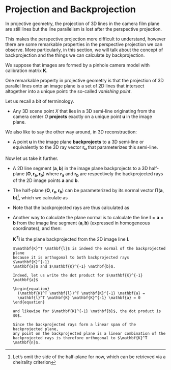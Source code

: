 # Projection and Backprojection

In projective geometry, the projection of 3D lines in the camera film plane are
still lines but the line parallelism is lost after the perspective projection.

This makes the perspective projection more difficult to understand, however
there are some remarkable properties in the perspective projection we can
observe. More particularly, in this section, we will talk about the concept of
backprojection and the things we can calculate by backprojection.

We suppose that images are formed by a pinhole camera model with calibration
matrix $\mathbf{K}$.

One remarkable property in projective geometry is that the projection of 3D
parallel lines onto an image plane is a set of 2D lines that intersect
altogether into a unique point: the so-called *vanishing point*.

Let us recall a bit of terminology.

- Any 3D scene point $X$ that lies in a 3D semi-line originating from the camera
  center $O$ **projects** exactly on a unique point $\mathbf{u}$ in the image
  plane.

We also like to say the other way around, in 3D reconstruction:

- A point $\mathbf{u}$ in the image plane **backprojects** to a 3D semi-line or
  equivalently to the 3D ray vector $\mathbf{r}_\mathbf{u}$ that parameterizes
  this semi-line.

Now let us take it further.

- A 2D line segment $(\mathbf{a}, \mathbf{b})$ in the image plane backprojects to
  a 3D half-plane $(\mathbf{O}, \mathbf{r}_\mathbf{a}, \mathbf{r}_\mathbf{b})$
  where $\mathbf{r}_\mathbf{a}$ and $\mathbf{r}_\mathbf{b}$ are respectively the
  backprojected rays of the 2D image points $\mathbf{a}$ and $\mathbf{b}$.

- The half-plane $(\mathbf{O}, \mathbf{r}_\mathbf{a}, \mathbf{r}_\mathbf{b})$
  can be parameterized by its normal vector $\mathbf{\Pi}(\mathbf{a},
  \mathbf{b})$^[Let's omit the side of the half-plane for now, which can be
  retrieved via a cheirality criterion], which we calculate as

  \begin{equation}
  \mathbf{\Pi}(\mathbf{a}, \mathbf{b}) =
    \mathbf{r}_\mathbf{a} \times \mathbf{r}_\mathbf{b}.
  \end{equation}

- Note that the backprojected rays are thus calculated as

  \begin{align*}
    \mathbf{r}_\mathbf{a} &= \mathbf{K}^{-1} \mathbf{a} \\
    %
    \mathbf{r}_\mathbf{b} &= \mathbf{K}^{-1} \mathbf{b}.
  \end{align*}

- Another way to calculate the plane normal is to calculate the line
  $\mathbf{l} = \mathbf{a} \times \mathbf{b}$ from the image line segment
  $(\mathbf{a}, \mathbf{b})$ (expressed in homogeneous coordinates), and then:

  \begin{equation}
  \mathbf{\Pi}(\mathbf{a}, \mathbf{b}) =
    \mathbf{K}^T \mathbf{l}.
  \end{equation}

  $\mathbf{K}^T \mathbf{l}$ is the plane backprojected from the 2D image line $\mathbf{l}$.

  ```proof
  $\mathbf{K}^T \mathbf{l}$ is indeed the normal of the backprojected plane
  because it is orthogonal to both backprojected rays $\mathbf{K}^{-1}
  \mathbf{a}$ and $\mathbf{K}^{-1} \mathbf{b}$.

  Indeed, let us write the dot product for $\mathbf{K}^{-1} \mathbf{a}$

  \begin{equation}
    (\mathbf{K}^T \mathbf{l})^T \mathbf{K}^{-1} \mathbf{a} =
    \mathbf{l}^T \mathbf{K} \mathbf{K}^{-1} \mathbf{a} = 0
  \end{equation}

  and likewise for $\mathbf{K}^{-1} \mathbf{b}$, the dot product is $0$.

  Since the backprojected rays form a linear span of the backprojected plane,
  any point on the backprojected plane is a linear combination of the
  backprojected rays is therefore orthogonal to $\mathbf{K}^T \mathbf{n}$.
  ```

